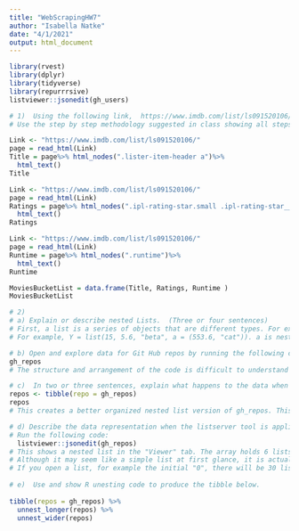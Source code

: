 ```yaml
---
title: "WebScrapingHW7"
author: "Isabella Natke"
date: "4/1/2021"
output: html_document
---
```


```r
library(rvest)
library(dplyr)
library(tidyverse)
library(repurrrsive)
listviewer::jsonedit(gh_users) 

# 1)  Using the following link,  https://www.imdb.com/list/ls091520106/, R coding for Web scraping and Selector Gadget, produce the following tibble. (The first 5 rows are shown below)  
# Use the step by step methodology suggested in class showing all steps and code.

Link <- "https://www.imdb.com/list/ls091520106/"
page = read_html(Link)
Title = page%>% html_nodes(".lister-item-header a")%>%
  html_text()
Title

Link <- "https://www.imdb.com/list/ls091520106/"
page = read_html(Link)
Ratings = page%>% html_nodes(".ipl-rating-star.small .ipl-rating-star__rating")%>%
  html_text()
Ratings

Link <- "https://www.imdb.com/list/ls091520106/"
page = read_html(Link)
Runtime = page%>% html_nodes(".runtime")%>%
  html_text()
Runtime

MoviesBucketList = data.frame(Title, Ratings, Runtime )
MoviesBucketList

# 2)
# a) Explain or describe nested Lists.  (Three or four sentences)
# First, a list is a series of objects that are different types. For example, a list can contain a double and two characters. Nested lists are lists within lists.
# For example, Y = list(15, 5.6, "beta", a = (553.6, "cat")). a is nested within Y.

# b) Open and explore data for Git Hub repos by running the following code gh_repos.  Comment on the structure and arrangement of the data (Two or three sentences)
gh_repos
# The structure and arrangement of the code is difficult to understand and is given in a long list. There is a lack of organization and structure.

# c)  In two or three sentences, explain what happens to the data when you run the code; 
repos <- tibble(repo = gh_repos)
repos
# This creates a better organized nested list version of gh_repos. This is much easier to understand.

# d) Describe the data representation when the listserver tool is applied. And go into detail explaining why we have a nested List configuration. What do the numbers 30 and 68 represent ? (6 or 7 sentences)
# Run the following code:
  listviewer::jsonedit(gh_repos)
# This shows a nested list in the "Viewer" tab. The array holds 6 lists (0-5), then each list holds more lists within them and even more lists within those. 
# Although it may seem like a simple list at first glance, it is actually very large because of the nesting. The numbers 30 represent the number of lists in that list. The one labeled "3" has 26.  
# If you open a list, for example the initial "0", there will be 30 lists within it that each hold 68 objects within those. 
  
# e)  Use and show R unesting code to produce the tibble below.
  
tibble(repos = gh_repos) %>% 
  unnest_longer(repos) %>% 
  unnest_wider(repos)
```